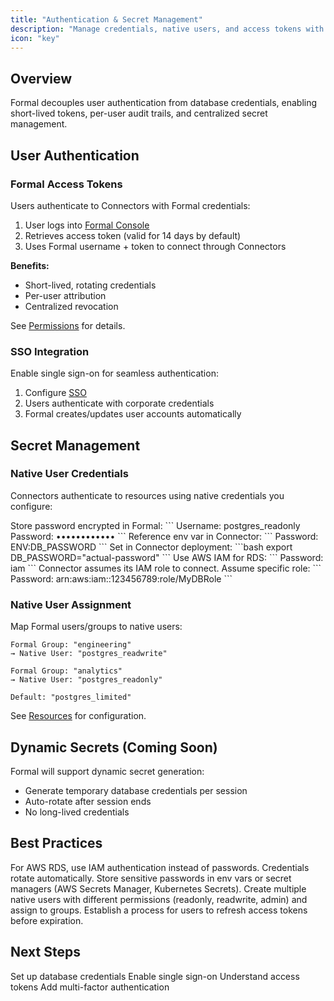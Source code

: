 ```yaml
---
title: "Authentication & Secret Management"
description: "Manage credentials, native users, and access tokens with Formal"
icon: "key"
---
```


## Overview

Formal decouples user authentication from database credentials, enabling short-lived tokens, per-user audit trails, and centralized secret management.

## User Authentication

### Formal Access Tokens

Users authenticate to Connectors with Formal credentials:

1. User logs into [Formal Console](https://app.joinformal.com)
2. Retrieves access token (valid for 14 days by default)
3. Uses Formal username + token to connect through Connectors

**Benefits:**

- Short-lived, rotating credentials
- Per-user attribution
- Centralized revocation

See [Permissions](/docs/guides/policies/permissions) for details.

### SSO Integration

Enable single sign-on for seamless authentication:

1. Configure [SSO](/docs/guides/integrations/sso)
2. Users authenticate with corporate credentials
3. Formal creates/updates user accounts automatically

## Secret Management

### Native User Credentials

Connectors authenticate to resources using native credentials you configure:

<Tabs>
  <Tab title="Direct Password">
    Store password encrypted in Formal: ``` Username: postgres_readonly
    Password: •••••••••••• ```
  </Tab>

  <Tab title="Environment Variable">
    Reference env var in Connector: ``` Password: ENV:DB_PASSWORD ``` Set in
    Connector deployment: ```bash export DB_PASSWORD="actual-password" ```
  </Tab>

  <Tab title="IAM Authentication">
    Use AWS IAM for RDS: ``` Password: iam ``` Connector assumes its IAM role to
    connect.
  </Tab>

  <Tab title="Custom IAM Role">
    Assume specific role: ``` Password: arn:aws:iam::123456789:role/MyDBRole ```
  </Tab>
</Tabs>

### Native User Assignment

Map Formal users/groups to native users:

```
Formal Group: "engineering"
→ Native User: "postgres_readwrite"

Formal Group: "analytics"
→ Native User: "postgres_readonly"

Default: "postgres_limited"
```

See [Resources](/docs/guides/core-concepts/resources#native-users) for configuration.

## Dynamic Secrets (Coming Soon)

Formal will support dynamic secret generation:

- Generate temporary database credentials per session
- Auto-rotate after session ends
- No long-lived credentials

## Best Practices

<AccordionGroup>
  <Accordion title="Use IAM When Possible" icon="aws">
    For AWS RDS, use IAM authentication instead of passwords. Credentials rotate
    automatically.
  </Accordion>

  <Accordion title="Environment Variables for Connectors" icon="lock">
    Store sensitive passwords in env vars or secret managers (AWS Secrets
    Manager, Kubernetes Secrets).
  </Accordion>

  <Accordion title="Least Privilege Native Users" icon="shield">
    Create multiple native users with different permissions (readonly,
    readwrite, admin) and assign to groups.
  </Accordion>

  <Accordion title="Rotate Formal Tokens" icon="arrows-rotate">
    Establish a process for users to refresh access tokens before expiration.
  </Accordion>
</AccordionGroup>

## Next Steps

<CardGroup cols={2}>
  <Card
    title="Configure Native Users"
    icon="database"
    href="/docs/guides/core-concepts/resources#native-users"
  >
    Set up database credentials
  </Card>
  <Card
    title="SSO Setup"
    icon="right-to-bracket"
    href="/docs/guides/integrations/sso"
  >
    Enable single sign-on
  </Card>
  <Card title="Permissions" icon="key" href="/docs/guides/policies/permissions">
    Understand access tokens
  </Card>
  <Card title="MFA" icon="shield-keyhole" href="/docs/guides/integrations/mfa">
    Add multi-factor authentication
  </Card>
</CardGroup>
